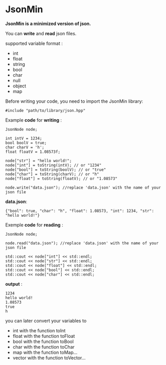 # JsonMin
**JsonMin is a minimized version of json.**

You can **write** and **read** json files.

supported variable format :
- int 
- float
- string
- bool
- char
- null
- object
- map

Before writing your code, you need to import the JsonMin library:

	#include "path/to/library/json.hpp"

Example **code** for **writing** :

	JsonNode node;

	int intV = 1234;
	bool boolV = true;
	char charV = 'h';
	float floatV = 1.08573f;

	node["str"] = "hello world!";
	node["int"] = toString(intV); // or "1234"
	node["bool"] = toString(boolV); // or "true"
	node["char"] = toString(charV); // or "h"
	node["float"] = toString(floatV); // or "1.08573"

	node.write("data.json"); //replace 'data.json' with the name of your json file

**data.json**:

	{"bool": true, "char": "h", "float": 1.08573, "int": 1234, "str": "hello world!"}

Exemple **code** for **reading** :

	JsonNode node;

	node.read("data.json"); //replace 'data.json' with the name of your json file

	std::cout << node["int"] << std::endl;
	std::cout << node["str"] << std::endl;
	std::cout << node["float"] << std::endl;
	std::cout << node["bool"] << std::endl;
	std::cout << node["char"] << std::endl;

**output** :
	
	1234
	hello world!
	1.08573
	true
	h

you can later convert your variables to 
- int with the function toInt
- float with the function toFloat 
- bool with the function toBool
- char with the function toChar
- map with the function toMap...
- vector with the function toVector...